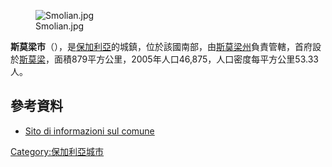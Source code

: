 [[Image:Smolian.jpg|right]]

{{Coord|41|35|N|24|42|E|display=title}}

'''斯莫梁市'''（{{lang-bg|Смолян}}），是[[保加利亞|保加利亞]]的城鎮，位於該國南部，由[[斯莫梁州|斯莫梁州]]負責管轄，首府設於[[斯莫梁|斯莫梁]]，面積879平方公里，2005年人口46,875，人口密度每平方公里53.33人。

==參考資料==
*[http://www.guide-bulgaria.com/SC/Smolyan/Smolyan Sito di informazioni sul comune] {{Wayback|url=http://www.guide-bulgaria.com/SC/Smolyan/Smolyan |date=20160305134251 }}

{{Bulgaria-geo-stub}}
[[Category:保加利亞城市|Category:保加利亞城市]]